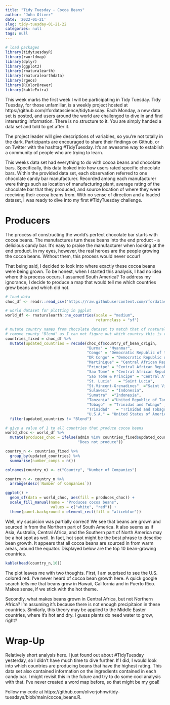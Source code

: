 ```yaml
---
title: "Tidy Tuesday - Cocoa Beans"
author: "John Oliver"
date: '2022-01-21'
slug: tidy-tuesday-01-21-22
categories: null
tags: null
---
```


```r
# load packages
library(tidytuesdayR)
library(rworldmap)
library(dplyr)
library(ggplot2)
library(rnaturalearth)
library(rnaturalearthdata)
library(rgeos)
library(RColorBrewer)
library(kableExtra)
```


This week marks the first week I will be participating in Tidy Tuesday. Tidy Tuesday, for those unfamiliar, is a weekly project hosted at https://github.com/rfordatascience/tidytuesday. Each Monday, a new data set is posted, and users around the world are challenged to dive in and find interesting information. There is no structure to it. You are simply handed a data set and told to get after it.

The project leader will give descriptions of variables, so you're not totally in the dark. Participants are encouraged to share their findings on Github, or on Twitter with the hashtag #TidyTuesday. It's an awesome way to establish a community of people who are trying to learn.

This weeks data set had everything to do with cocoa beans and chocolate bars. Specifically, this data looked into how users rated specific chocolate bars. Within the provided data set, each observation referred to one chocolate candy bar manufacturer. Recorded among each manufacturer were things such as location of manufacturing plant, average rating of the chocolate bar that they produced, and source location of where they were receiving their cocoa beans from. With no sense of direction and a loaded dataset, I was ready to dive into my first #TidyTuesday challenge.

# Producers

The process of constructing the world's perfect chocolate bar starts with cocoa beans. The manufactures turn these beans into the end product - a delicious candy bar. It's easy to praise the manufacturer when looking at the end product. In my eyes, however, the real heroes are the people growing the cocoa beans. Without them, this process would never occur!

That being said, I decided to look into where exactly these cocoa beans were being grown. To be honest, when I started this analysis, I had no idea where this process occurs. I assumed South America? To address my ignorance, I decide to produce a map that would tell me which countries grew beans and which did not. 

```r
# load data
choc_df <- readr::read_csv('https://raw.githubusercontent.com/rfordatascience/tidytuesday/master/data/2022/2022-01-18/chocolate.csv')

# world dataset for plotting in ggplot
world_df <- rnaturalearth::ne_countries(scale = "medium",
                                        returnclass = "sf")

# mutate country names from chocolate dataset to match that of rnatural earth df
# remove county "Blend" as I can not figure out which country this is referring to
countries_fixed = choc_df %>% 
  mutate(updated_countries = recode(choc_df$country_of_bean_origin,
                                    "Burma" = "Myanmar",
                                    "Congo" = "Democratic Republic of the Congo",
                                    "DR Congo" = "Democratic Republic of the Congo", 
                                    "Martinique" = "Central African Republic" ,
                                    "Principe" = "Central African Republic",
                                    "Sao Tome" = "Central African Republic",
                                    "Sao Tome & Principe" = "Central African Republic" ,
                                    "St. Lucia"   = "Saint Lucia",
                                    "St.Vincent-Grenadines"  ="Saint Vincent and the Grenadines",
                                    "Sulawesi" = "Indonesia",
                                    "Sumatra"  ="Indonesia",
                                    "Tanzania" ="United Republic of Tanzania",
                                    "Tobago"  = "Trinidad and Tobago" ,
                                    "Trinidad"   = "Trinidad and Tobago" ,
                                    "U.S.A." = "United States of America")) %>% 
  filter(updated_countries != "Blend") 

# give a value of 1 to all countries that produce cocoa beens
world_choc <- world_df %>% 
  mutate(produces_choc = ifelse(admin %in% countries_fixed$updated_countries, "Produces",
                                "Does not produce"))

country_n <- countries_fixed %>% 
  group_by(updated_countries) %>% 
  summarise(number_comps = n())

colnames(country_n) <- c("Country", "Number of Companies")

country_n <- country_n %>% 
  arrange(desc(`Number of Companies`))

```

```r
ggplot() +
  geom_sf(data = world_choc, aes(fill = produces_choc)) +
  scale_fill_manual(name = "Produces cocoa beans",
                    values = c("white", "red")) + 
  theme(panel.background = element_rect(fill = "aliceblue"))
```

Well, my suspicion was partially correct! We see that beans are grown and sourced in from the Northern part of South America. It also seems as if Asia, Australia, Central Africa, and the Southern part of North America may be a hot spot as well. In fact, hot spot might be the best phrase to describe bean growth. It appears that all cocoa beans are sourced in from warm areas, around the equator. Displayed below are the top 10 bean-growing countries.

```r
kable(head(country_n,10))
```


The plot leaves me with two thoughts. First, I am suprised to see the U.S. colored red. I've never heard of cocoa bean growth here. A quick google search tells me that beans grow in Hawaii, California and in Puerto Rico. Makes sense, if we stick with the hot theme. 

Secondly, what makes beans grown in Central Africa, but not Northern Africa? I'm assuming it's because there is not enough precipitaion in these countries. Similarly, this theory may be applied to the Middle Easter countries, where it's hot and dry. I guess plants do need water to grow, right? 


# Wrap-Up

Relatively short analysis here. I just found out about #TidyTuesday yesterday, so I didn't have much time to dive further. If I did, I would look into which countries are producing beans that have the highest rating. This data set also contained information on the ingredients contained in each candy bar. I might revisit this in the future and try to do some cool analysis with that. I've never created a word map before, so that might be my goal! 

Follow my code at https://github.com/oliverjohnw/tidy-tuesdays/blob/main/cocoa_beans.R. 



